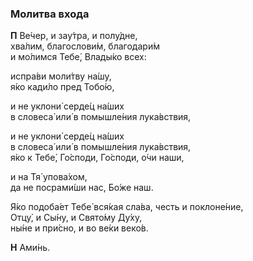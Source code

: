<span id="molitva8" />

### Молитва входа

**П** Ве́чер, и зау́тра, и полу́дне,  
хва́лим, благослови́м, благодари́м  
и мо́лимся Тебе́, Влады́ко всех:

испра́ви моли́тву на́шу,  
я́ко кади́ло пред Тобо́ю,  

и не уклони́ серде́ц на́ших  
в словеса́ или́ в помышле́ния лука́вствия,

и не уклони́ серде́ц на́ших  
в словеса́ или́ в помышле́ния лука́вствия,  
я́ко к Тебе́, Го́споди, Го́споди, о́чи наши,

и на Тя́ упова́хом,  
да не посрами́ши нас, Бо́же наш.

Я́ко подоба́ет Тебе́ вся́кая сла́ва, честь и поклоне́ние,  
Отцу́, и Сы́ну, и Свято́му Ду́ху,  
ны́не и при́сно, и во ве́ки веко́в.

**Н** Ами́нь.
